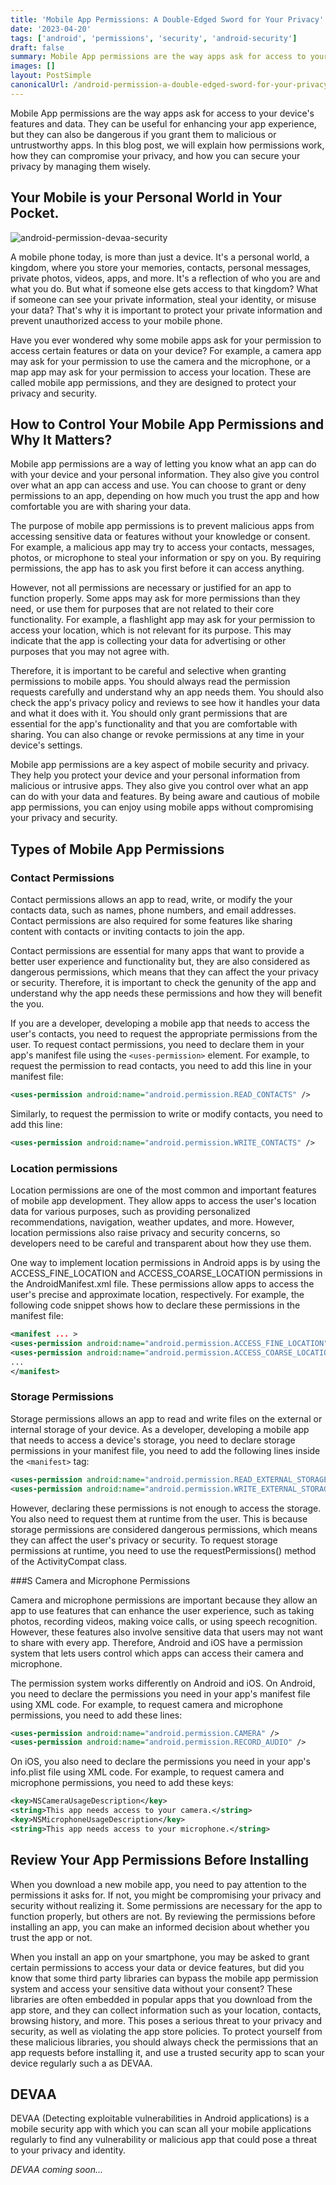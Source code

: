 ```yaml
---
title: 'Mobile App Permissions: A Double-Edged Sword for Your Privacy'
date: '2023-04-20'
tags: ['android', 'permissions', 'security', 'android-security']
draft: false
summary: Mobile App permissions are the way apps ask for access to your device's features and data. They can be useful for enhancing your app experience, but they can also be dangerous if you grant them to malicious or untrustworthy apps. In this blog post, we will explain how permissions work, how they can compromise your privacy, and how you can secure your privacy by managing them wisely.
images: []
layout: PostSimple
canonicalUrl: /android-permission-a-double-edged-sword-for-your-privacy
---
```


Mobile App permissions are the way apps ask for access to your device's features and data. They can be useful for enhancing your app experience, but they can also be dangerous if you grant them to malicious or untrustworthy apps. In this blog post, we will explain how permissions work, how they can compromise your privacy, and how you can secure your privacy by managing them wisely.

## Your Mobile is your Personal World in Your Pocket.

![android-permission-devaa-security](/assets/images/2138.jpg)

A mobile phone today, is more than just a device. It's a personal world, a kingdom, where you store your memories, contacts, personal messages, private photos, videos, apps, and more. It's a reflection of who you are and what you do. But what if someone else gets access to that kingdom? What if someone can see your private information, steal your identity, or misuse your data? That's why it is important to protect your private information and prevent unauthorized access to your mobile phone.

Have you ever wondered why some mobile apps ask for your permission to access certain features or data on your device? For example, a camera app may ask for your permission to use the camera and the microphone, or a map app may ask for your permission to access your location. These are called mobile app permissions, and they are designed to protect your privacy and security.

## How to Control Your Mobile App Permissions and Why It Matters?

Mobile app permissions are a way of letting you know what an app can do with your device and your personal information. They also give you control over what an app can access and use. You can choose to grant or deny permissions to an app, depending on how much you trust the app and how comfortable you are with sharing your data.

The purpose of mobile app permissions is to prevent malicious apps from accessing sensitive data or features without your knowledge or consent. For example, a malicious app may try to access your contacts, messages, photos, or microphone to steal your information or spy on you. By requiring permissions, the app has to ask you first before it can access anything.

However, not all permissions are necessary or justified for an app to function properly. Some apps may ask for more permissions than they need, or use them for purposes that are not related to their core functionality. For example, a flashlight app may ask for your permission to access your location, which is not relevant for its purpose. This may indicate that the app is collecting your data for advertising or other purposes that you may not agree with.

Therefore, it is important to be careful and selective when granting permissions to mobile apps. You should always read the permission requests carefully and understand why an app needs them. You should also check the app's privacy policy and reviews to see how it handles your data and what it does with it. You should only grant permissions that are essential for the app's functionality and that you are comfortable with sharing. You can also change or revoke permissions at any time in your device's settings.

Mobile app permissions are a key aspect of mobile security and privacy. They help you protect your device and your personal information from malicious or intrusive apps. They also give you control over what an app can do with your data and features. By being aware and cautious of mobile app permissions, you can enjoy using mobile apps without compromising your privacy and security.

## Types of Mobile App Permissions

### Contact Permissions

Contact permissions allows an app to read, write, or modify the your contacts data, such as names, phone numbers, and email addresses. Contact permissions are also required for some features like sharing content with contacts or inviting contacts to join the app.

Contact permissions are essential for many apps that want to provide a better user experience and functionality but, they are also considered as dangerous permissions, which means that they can affect the your privacy or security. Therefore, it is important to check the genunity of the app and understand why the app needs these permissions and how they will benefit the you.

If you are a developer, developing a mobile app that needs to access the user's contacts, you need to request the appropriate permissions from the user.
To request contact permissions, you need to declare them in your app's manifest file using the `<uses-permission>` element. For example, to request the permission to read contacts, you need to add this line in your manifest file:

```xml
<uses-permission android:name="android.permission.READ_CONTACTS" />
```

Similarly, to request the permission to write or modify contacts, you need to add this line:

```xml
<uses-permission android:name="android.permission.WRITE_CONTACTS" />
```

### Location permissions

Location permissions are one of the most common and important features of mobile app development. They allow apps to access the user's location data for various purposes, such as providing personalized recommendations, navigation, weather updates, and more. However, location permissions also raise privacy and security concerns, so developers need to be careful and transparent about how they use them.

One way to implement location permissions in Android apps is by using the ACCESS_FINE_LOCATION and ACCESS_COARSE_LOCATION permissions in the AndroidManifest.xml file. These permissions allow apps to access the user's precise and approximate location, respectively. For example, the following code snippet shows how to declare these permissions in the manifest file:

```xml
<manifest ... >
<uses-permission android:name="android.permission.ACCESS_FINE_LOCATION" />
<uses-permission android:name="android.permission.ACCESS_COARSE_LOCATION" />
...
</manifest>
```

### Storage Permissions

Storage permissions allows an app to read and write files on the external or internal storage of your device.
As a developer, developing a mobile app that needs to access a device's storage, you need to declare storage permissions in your manifest file, you need to add the following lines inside the `<manifest>` tag:

```xml
<uses-permission android:name="android.permission.READ_EXTERNAL_STORAGE" />
<uses-permission android:name="android.permission.WRITE_EXTERNAL_STORAGE" />
```

However, declaring these permissions is not enough to access the storage. You also need to request them at runtime from the user. This is because storage permissions are considered dangerous permissions, which means they can affect the user's privacy or security. To request storage permissions at runtime, you need to use the requestPermissions() method of the ActivityCompat class.

###S Camera and Microphone Permissions

Camera and microphone permissions are important because they allow an app to use features that can enhance the user experience, such as taking photos, recording videos, making voice calls, or using speech recognition. However, these features also involve sensitive data that users may not want to share with every app. Therefore, Android and iOS have a permission system that lets users control which apps can access their camera and microphone.

The permission system works differently on Android and iOS. On Android, you need to declare the permissions you need in your app's manifest file using XML code. For example, to request camera and microphone permissions, you need to add these lines:

```xml
<uses-permission android:name="android.permission.CAMERA" />
<uses-permission android:name="android.permission.RECORD_AUDIO" />
```

On iOS, you also need to declare the permissions you need in your app's info.plist file using XML code. For example, to request camera and microphone permissions, you need to add these keys:

```xml
<key>NSCameraUsageDescription</key>
<string>This app needs access to your camera.</string>
<key>NSMicrophoneUsageDescription</key>
<string>This app needs access to your microphone.</string>
```

## Review Your App Permissions Before Installing

When you download a new mobile app, you need to pay attention to the permissions it asks for. If not, you might be compromising your privacy and security without realizing it. Some permissions are necessary for the app to function properly, but others are not. By reviewing the permissions before installing an app, you can make an informed decision about whether you trust the app or not.

When you install an app on your smartphone, you may be asked to grant certain permissions to access your data or device features, but did you know that some third party libraries can bypass the mobile app permission system and access your sensitive data without your consent? These libraries are often embedded in popular apps that you download from the app store, and they can collect information such as your location, contacts, browsing history, and more. This poses a serious threat to your privacy and security, as well as violating the app store policies. To protect yourself from these malicious libraries, you should always check the permissions that an app requests before installing it, and use a trusted security app to scan your device regularly such a as DEVAA.

## DEVAA

DEVAA (Detecting exploitable vulnerabilities in Android applications) is a mobile security app with which you can scan all your mobile applications regularly to find any vulnerability or malicious app that could pose a threat to your privacy and identity.

_DEVAA coming soon..._

